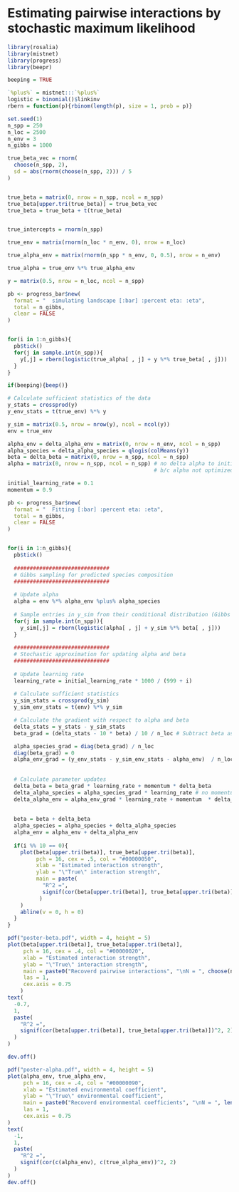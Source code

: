 # Estimating pairwise interactions by stochastic maximum likelihood

```r
library(rosalia)
library(mistnet)
library(progress)
library(beepr)

beeping = TRUE
```


```r
`%plus%` = mistnet:::`%plus%`
logistic = binomial()$linkinv
rbern = function(p){rbinom(length(p), size = 1, prob = p)}
```


```r
set.seed(1)
n_spp = 250
n_loc = 2500
n_env = 3
n_gibbs = 1000

true_beta_vec = rnorm(
  choose(n_spp, 2), 
  sd = abs(rnorm(choose(n_spp, 2))) / 5
)


true_beta = matrix(0, nrow = n_spp, ncol = n_spp)
true_beta[upper.tri(true_beta)] = true_beta_vec
true_beta = true_beta + t(true_beta)


true_intercepts = rnorm(n_spp)

true_env = matrix(rnorm(n_loc * n_env, 0), nrow = n_loc)

true_alpha_env = matrix(rnorm(n_spp * n_env, 0, 0.5), nrow = n_env)

true_alpha = true_env %*% true_alpha_env
```

```r
y = matrix(0.5, nrow = n_loc, ncol = n_spp)

pb <- progress_bar$new(
  format = "  simulating landscape [:bar] :percent eta: :eta",
  total = n_gibbs,
  clear = FALSE
)


for(i in 1:n_gibbs){
  pb$tick()
  for(j in sample.int(n_spp)){
    y[,j] = rbern(logistic(true_alpha[ , j] + y %*% true_beta[ , j]))
  }
}

if(beeping){beep()}
```

```r
# Calculate sufficient statistics of the data
y_stats = crossprod(y)
y_env_stats = t(true_env) %*% y
```


```r
y_sim = matrix(0.5, nrow = nrow(y), ncol = ncol(y))
env = true_env

alpha_env = delta_alpha_env = matrix(0, nrow = n_env, ncol = n_spp)
alpha_species = delta_alpha_species = qlogis(colMeans(y))
beta = delta_beta = matrix(0, nrow = n_spp, ncol = n_spp)
alpha = matrix(0, nrow = n_spp, ncol = n_spp) # no delta alpha to initialize
                                              # b/c alpha not optimized directly
```

```r
initial_learning_rate = 0.1
momentum = 0.9

pb <- progress_bar$new(
  format = "  Fitting [:bar] :percent eta: :eta",
  total = n_gibbs,
  clear = FALSE
)


for(i in 1:n_gibbs){
  pb$tick()
  
  ##############################
  # Gibbs sampling for predicted species composition
  ##############################
  
  # Update alpha
  alpha = env %*% alpha_env %plus% alpha_species
  
  # Sample entries in y_sim from their conditional distribution (Gibbs sampling)
  for(j in sample.int(n_spp)){
    y_sim[,j] = rbern(logistic(alpha[ , j] + y_sim %*% beta[ , j]))
  }
  
  ##############################
  # Stochastic approximation for updating alpha and beta
  ##############################
  
  # Update learning rate
  learning_rate = initial_learning_rate * 1000 / (999 + i)
  
  # Calculate sufficient statistics
  y_sim_stats = crossprod(y_sim)
  y_sim_env_stats = t(env) %*% y_sim

  # Calculate the gradient with respect to alpha and beta
  delta_stats = y_stats - y_sim_stats
  beta_grad = (delta_stats - 10 * beta) / 10 / n_loc # Subtract beta as weight decay

  alpha_species_grad = diag(beta_grad) / n_loc
  diag(beta_grad) = 0
  alpha_env_grad = (y_env_stats - y_sim_env_stats - alpha_env)  / n_loc
  
  
  # Calculate parameter updates
  delta_beta = beta_grad * learning_rate + momentum * delta_beta
  delta_alpha_species = alpha_species_grad * learning_rate # no momentum
  delta_alpha_env = alpha_env_grad * learning_rate + momentum  * delta_alpha_env
  
  
  beta = beta + delta_beta
  alpha_species = alpha_species + delta_alpha_species
  alpha_env = alpha_env + delta_alpha_env
  
  if(i %% 10 == 0){
    plot(beta[upper.tri(beta)], true_beta[upper.tri(beta)],
         pch = 16, cex = .5, col = "#00000050",
         xlab = "Estimated interaction strength",
         ylab = "\"True\" interaction strength",
         main = paste(
           "R^2 =", 
           signif(cor(beta[upper.tri(beta)], true_beta[upper.tri(beta)])^2, 2)
          )
    )
    abline(v = 0, h = 0)
  }
}
```



```r
pdf("poster-beta.pdf", width = 4, height = 5)
plot(beta[upper.tri(beta)], true_beta[upper.tri(beta)],
     pch = 16, cex = .4, col = "#00000020",
     xlab = "Estimated interaction strength",
     ylab = "\"True\" interaction strength",
     main = paste0("Recoverd pairwise interactions", "\nN = ", choose(n_spp, 2)),
     las = 1,
     cex.axis = 0.75
    )
text(
  -0.7, 
  1,
  paste(
    "R^2 =", 
    signif(cor(beta[upper.tri(beta)], true_beta[upper.tri(beta)])^2, 2)
  )
)

dev.off()
```

```r
pdf("poster-alpha.pdf", width = 4, height = 5)
plot(alpha_env, true_alpha_env,
     pch = 16, cex = .4, col = "#00000090",
     xlab = "Estimated environmental coefficient",
     ylab = "\"True\" environmental coefficient",
     main = paste0("Recoverd environmental coefficients", "\nN = ", length(alpha_env)),
     las = 1,
     cex.axis = 0.75
)
text(
  -1, 
  1,
  paste(
    "R^2 =", 
    signif(cor(c(alpha_env), c(true_alpha_env))^2, 2)
  )
)
dev.off()

```

